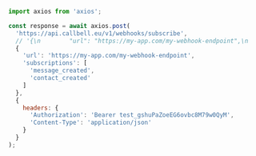 ```js
import axios from 'axios';

const response = await axios.post(
  'https://api.callbell.eu/v1/webhooks/subscribe',
  // '{\n        "url": "https://my-app.com/my-webhook-endpoint",\n        "subscriptions": ["message_created", "contact_created"]\n  }',
  {
    'url': 'https://my-app.com/my-webhook-endpoint',
    'subscriptions': [
      'message_created',
      'contact_created'
    ]
  },
  {
    headers: {
      'Authorization': 'Bearer test_gshuPaZoeEG6ovbc8M79w0QyM',
      'Content-Type': 'application/json'
    }
  }
);

```